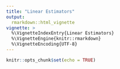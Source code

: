 ```yaml
---
title: "Linear Estimators"
output: 
  rmarkdown::html_vignette
vignette: >
  %\VignetteIndexEntry{Linear Estimators}
  %\VignetteEngine{knitr::rmarkdown}
  %\VignetteEncoding{UTF-8}
---
```



```r
knitr::opts_chunk$set(echo = TRUE)
```

